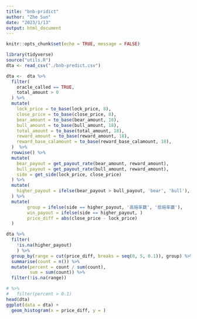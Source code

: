 ```yaml
---
title: "bnb-pridict"
author: "Zhe Sun"
date: "2023/1/13"
output: html_document
---
```


```r
knitr::opts_chunk$set(echo = TRUE, message = FALSE)
```

```r
library(tidyverse)
source("utils.R")
dta <- read_csv("./bnb-predict.csv")
```

```r
dta <-  dta %>%  
  filter(
    oracle_called == TRUE,
    total_amount > 0
  ) %>% 
  mutate(
    lock_price = to_base(lock_price, 8),
    close_price = to_base(close_price, 8),
    bear_amount = to_base(bear_amount, 18),
    bull_amount = to_base(bull_amount, 18),
    total_amount = to_base(total_amount, 18),
    reward_amount = to_base(reward_amount, 18),
    reward_base_calamount = to_base(reward_base_calamount, 18),
  )  %>% 
  rowwise() %>% 
  mutate(
    bear_payout = get_payout_rate(bear_amount, reward_amount),
    bull_payout = get_payout_rate(bull_amount, reward_amount),
    side = get_side(lock_price, close_price)
  ) %>% 
  mutate(
    higher_payout = ifelse(bear_payout > bull_payout, 'bear', 'bull'),
  ) %>% 
  mutate(
        group = ifelse(side == higher_payout, '高赔率赢', '低赔率赢'),
        win_payout = ifelse(side == higher_payout, )
        price_diff = abs(close_price - lock_price)
  )
```


```r

dta %>% 
  filter(
    !is.na(higher_payout)
    ) %>% 
  group_by(range = cut(price_diff, breaks = seq(0, 5, 0.1)), group) %>% 
  summarise(count = n()) %>% 
  mutate(percent = count / sum(count),
         sum = sum(count)) %>% 
  filter(!is.na(range))

# %>% 
#   filter(percent > 0.1)
head(dta)
ggplot(data = dta) +
  geom_histogram(x = price_diff, y = )
```

